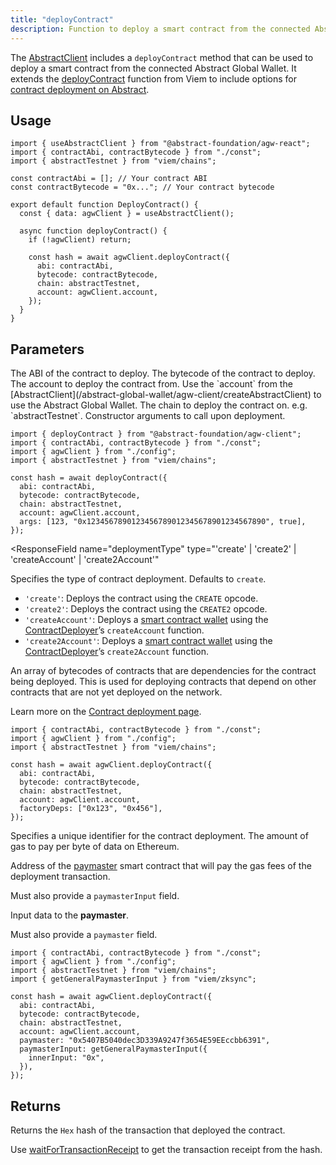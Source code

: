 ```yaml
---
title: "deployContract"
description: Function to deploy a smart contract from the connected Abstract Global Wallet.
---
```


The [AbstractClient](/abstract-global-wallet/agw-client/createAbstractClient)
includes a `deployContract` method that can be used to deploy a smart contract from the connected Abstract Global Wallet.
It extends the [deployContract](https://viem.sh/zksync/actions/deployContract) function from Viem to include options for
[contract deployment on Abstract](/how-abstract-works/evm-differences/contract-deployment).

## Usage

```tsx example.ts
import { useAbstractClient } from "@abstract-foundation/agw-react";
import { contractAbi, contractBytecode } from "./const";
import { abstractTestnet } from "viem/chains";

const contractAbi = []; // Your contract ABI
const contractBytecode = "0x..."; // Your contract bytecode

export default function DeployContract() {
  const { data: agwClient } = useAbstractClient();

  async function deployContract() {
    if (!agwClient) return;

    const hash = await agwClient.deployContract({
      abi: contractAbi,
      bytecode: contractBytecode,
      chain: abstractTestnet,
      account: agwClient.account,
    });
  }
}
```

## Parameters

<ResponseField name="abi" type="Abi" required>
  The ABI of the contract to deploy.
</ResponseField>

<ResponseField name="bytecode" type="string" required>
  The bytecode of the contract to deploy.
</ResponseField>

<ResponseField name="account" type="Account" required>
  The account to deploy the contract from. Use the `account` from the
  [AbstractClient](/abstract-global-wallet/agw-client/createAbstractClient) to
  use the Abstract Global Wallet.
</ResponseField>

<ResponseField name="chain" type="Chain" required>
  The chain to deploy the contract on. e.g. `abstractTestnet`.
</ResponseField>

<ResponseField name="args" type="Inferred from ABI">
  Constructor arguments to call upon deployment.

<Expandable title="Example">

```tsx
import { deployContract } from "@abstract-foundation/agw-client";
import { contractAbi, contractBytecode } from "./const";
import { agwClient } from "./config";
import { abstractTestnet } from "viem/chains";

const hash = await deployContract({
  abi: contractAbi,
  bytecode: contractBytecode,
  chain: abstractTestnet,
  account: agwClient.account,
  args: [123, "0x1234567890123456789012345678901234567890", true],
});
```

</Expandable>

</ResponseField>

<ResponseField
  name="deploymentType"
  type="'create' | 'create2' | 'createAccount' | 'create2Account'"
>

Specifies the type of contract deployment. Defaults to `create`.

- `'create'`: Deploys the contract using the `CREATE` opcode.
- `'create2'`: Deploys the contract using the `CREATE2` opcode.
- `'createAccount'`: Deploys a [smart contract wallet](/how-abstract-works/native-account-abstraction/smart-contract-wallets)
  using the [ContractDeployer](/how-abstract-works/system-contracts/list-of-system-contracts#contractdeployer)&rsquo;s
  `createAccount` function.
- `'create2Account'`: Deploys a [smart contract wallet](/how-abstract-works/native-account-abstraction/smart-contract-wallets)
  using the [ContractDeployer](/how-abstract-works/system-contracts/list-of-system-contracts#contractdeployer)&rsquo;s
  `create2Account` function.

</ResponseField>

<ResponseField name="factoryDeps" type="Hex[]">

An array of bytecodes of contracts that are dependencies for the contract
being deployed. This is used for deploying contracts that depend on other
contracts that are not yet deployed on the network.

Learn more on the [Contract deployment page](/how-abstract-works/evm-differences/contract-deployment).

<Expandable title="Example">

```tsx
import { contractAbi, contractBytecode } from "./const";
import { agwClient } from "./config";
import { abstractTestnet } from "viem/chains";

const hash = await agwClient.deployContract({
  abi: contractAbi,
  bytecode: contractBytecode,
  chain: abstractTestnet,
  account: agwClient.account,
  factoryDeps: ["0x123", "0x456"],
});
```

</Expandable>

</ResponseField>

<ResponseField name="salt" type="Hash">
  Specifies a unique identifier for the contract deployment.
</ResponseField>

<ResponseField name="gasPerPubdata" type="bigint">
  The amount of gas to pay per byte of data on Ethereum.
</ResponseField>

<ResponseField name="paymaster" type="Account | Address">

Address of the
[paymaster](/how-abstract-works/native-account-abstraction/paymasters) smart
contract that will pay the gas fees of the deployment transaction.

Must also provide a `paymasterInput` field.

</ResponseField>

<ResponseField name="paymasterInput" type="Hex">

Input data to the **paymaster**.

Must also provide a `paymaster` field.

<Expandable title="Example">

```tsx
import { contractAbi, contractBytecode } from "./const";
import { agwClient } from "./config";
import { abstractTestnet } from "viem/chains";
import { getGeneralPaymasterInput } from "viem/zksync";

const hash = await agwClient.deployContract({
  abi: contractAbi,
  bytecode: contractBytecode,
  chain: abstractTestnet,
  account: agwClient.account,
  paymaster: "0x5407B5040dec3D339A9247f3654E59EEccbb6391",
  paymasterInput: getGeneralPaymasterInput({
    innerInput: "0x",
  }),
});
```

</Expandable>

</ResponseField>

## Returns

Returns the `Hex` hash of the transaction that deployed the contract.

Use [waitForTransactionReceipt](https://viem.sh/docs/actions/public/waitForTransactionReceipt) to get the transaction receipt from the hash.
